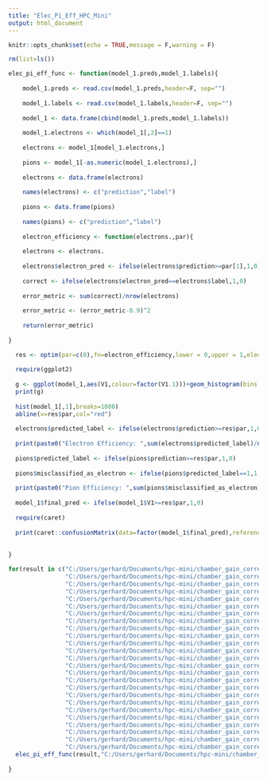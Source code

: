 ---
title: "Elec_Pi_Eff_HPC_Mini"
output: html_document
---

```{r setup, include=FALSE}
knitr::opts_chunk$set(echo = TRUE,message = F,warning = F)
```


```{r}
rm(list=ls())

elec_pi_eff_func <- function(model_1.preds,model_1.labels){
  
    model_1.preds <- read.csv(model_1.preds,header=F, sep="")
    
    model_1.labels <- read.csv(model_1.labels,header=F, sep="")
    
    model_1 <- data.frame(cbind(model_1.preds,model_1.labels))
    
    model_1.electrons <- which(model_1[,2]==1)
    
    electrons <- model_1[model_1.electrons,]
    
    pions <- model_1[-as.numeric(model_1.electrons),]
    
    electrons <- data.frame(electrons)
    
    names(electrons) <- c("prediction","label")
    
    pions <- data.frame(pions)
    
    names(pions) <- c("prediction","label")
    
    electron_efficiency <- function(electrons.,par){
  
    electrons <- electrons.
    
    electrons$electron_pred <- ifelse(electrons$prediction>=par[1],1,0)
    
    correct <- ifelse(electrons$electron_pred==electrons$label,1,0)
    
    error_metric <- sum(correct)/nrow(electrons)
    
    error_metric <- (error_metric-0.9)^2
    
    return(error_metric)
  
}

  res <- optim(par=c(0),fn=electron_efficiency,lower = 0,upper = 1,electrons.=electrons,method="Brent")
  
  require(ggplot2)
  
  g <- ggplot(model_1,aes(V1,colour=factor(V1.1)))+geom_histogram(bins = 1000)+facet_wrap(factor(model_1[,2]))
  print(g)
  
  hist(model_1[,1],breaks=1000)
  abline(v=res$par,col="red")
  
  electrons$predicted_label <- ifelse(electrons$prediction>=res$par,1,0)
  
  print(paste0("Electron Efficiency: ",sum(electrons$predicted_label)/nrow(electrons)))
  
  pions$predicted_label <- ifelse(pions$prediction>=res$par,1,0)
  
  pions$misclassified_as_electron <- ifelse(pions$predicted_label==1,1,0)
  
  print(paste0("Pion Efficiency: ",sum(pions$misclassified_as_electron)/nrow(pions)))
  
  model_1$final_pred <- ifelse(model_1$V1>=res$par,1,0)
  
  require(caret)
  
  print(caret::confusionMatrix(data=factor(model_1$final_pred),reference = factor(model_1$V1.1)))
  
  
}

```


```{r}
for(result in c("C:/Users/gerhard/Documents/hpc-mini/chamber_gain_corrected/model6_results.csv",
                "C:/Users/gerhard/Documents/hpc-mini/chamber_gain_corrected/model7_results.csv",
                "C:/Users/gerhard/Documents/hpc-mini/chamber_gain_corrected/model8_results.csv",
                "C:/Users/gerhard/Documents/hpc-mini/chamber_gain_corrected/model9_results.csv",
                "C:/Users/gerhard/Documents/hpc-mini/chamber_gain_corrected/model10_results.csv",
                "C:/Users/gerhard/Documents/hpc-mini/chamber_gain_corrected/model11_results.csv",
                "C:/Users/gerhard/Documents/hpc-mini/chamber_gain_corrected/model12_results.csv",
                "C:/Users/gerhard/Documents/hpc-mini/chamber_gain_corrected/model13_results.csv",
                "C:/Users/gerhard/Documents/hpc-mini/chamber_gain_corrected/model14_results.csv",
                "C:/Users/gerhard/Documents/hpc-mini/chamber_gain_corrected/model15_results.csv",
                "C:/Users/gerhard/Documents/hpc-mini/chamber_gain_corrected/model16_results.csv",
                "C:/Users/gerhard/Documents/hpc-mini/chamber_gain_corrected/model17_results.csv",
                "C:/Users/gerhard/Documents/hpc-mini/chamber_gain_corrected/model18_results.csv",
                "C:/Users/gerhard/Documents/hpc-mini/chamber_gain_corrected/model19_results.csv",
                "C:/Users/gerhard/Documents/hpc-mini/chamber_gain_corrected/model20_results.csv",
                "C:/Users/gerhard/Documents/hpc-mini/chamber_gain_corrected/model21_results.csv",
                "C:/Users/gerhard/Documents/hpc-mini/chamber_gain_corrected/model22_results.csv",
                "C:/Users/gerhard/Documents/hpc-mini/chamber_gain_corrected/model23_results.csv",
                "C:/Users/gerhard/Documents/hpc-mini/chamber_gain_corrected/model24_results.csv",
                "C:/Users/gerhard/Documents/hpc-mini/chamber_gain_corrected/model25_results.csv",
                "C:/Users/gerhard/Documents/hpc-mini/chamber_gain_corrected/model26_results.csv",
                "C:/Users/gerhard/Documents/hpc-mini/chamber_gain_corrected/model27_results.csv",
                "C:/Users/gerhard/Documents/hpc-mini/chamber_gain_corrected/model28_results.csv",
                "C:/Users/gerhard/Documents/hpc-mini/chamber_gain_corrected/model29_results.csv",
                "C:/Users/gerhard/Documents/hpc-mini/chamber_gain_corrected/model30_results.csv")){
  elec_pi_eff_func(result,"C:/Users/gerhard/Documents/hpc-mini/chamber_gain_corrected/model30_y_test.csv")
  
}



```








